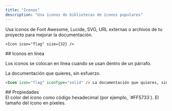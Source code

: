 ```yaml
---
title: "Íconos"
description: "Usa íconos de bibliotecas de íconos populares"
---
```



Usa iconos de Font Awesome, Lucide, SVG, URL externas o archivos de tu proyecto para mejorar la documentación.

<Icon icon="flag" size={32} />

```mdx Icon example
<Icon icon="flag" size={32} />
```


<div id="inline-icons">
  ## Iconos en línea
</div>

Los iconos se colocan en línea cuando se usan dentro de un párrafo.

<Icon icon="flag" iconType="solid" /> La documentación que quieres, sin esfuerzo.

```markdown Inline icon example
<Icon icon="flag" iconType="solid" /> La documentación que quieres, sin esfuerzo.
```

<div id="properties">
  ## Propiedades
</div>

<IconsRequired />

<ResponseField name="color" type="string">
  El color del ícono como código hexadecimal (por ejemplo, `#FF5733`).
</ResponseField>

<ResponseField name="size" type="number">
  El tamaño del ícono en píxeles.
</ResponseField>